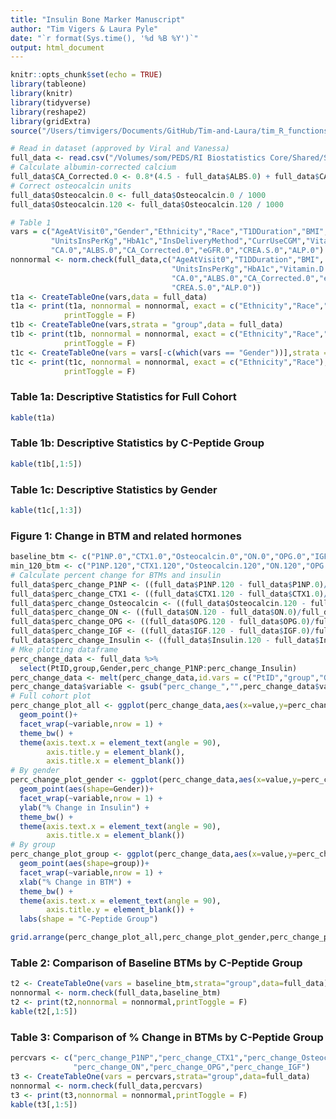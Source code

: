 ```yaml
---
title: "Insulin Bone Marker Manuscript"
author: "Tim Vigers & Laura Pyle"
date: "`r format(Sys.time(), '%d %B %Y')`"
output: html_document
---
```


```r
knitr::opts_chunk$set(echo = TRUE)
library(tableone)
library(knitr)
library(tidyverse)
library(reshape2)
library(gridExtra)
source("/Users/timvigers/Documents/GitHub/Tim-and-Laura/tim_R_functions.R")
```

```r
# Read in dataset (approved by Viral and Vanessa)
full_data <- read.csv("/Volumes/som/PEDS/RI Biostatistics Core/Shared/Shared Projects/Laura/BDC/Projects/Viral Shah/Insulin bone marker/Manuscript/Data_Cleaned/full_data.csv")
# Calculate albumin-corrected calcium
full_data$CA_Corrected.0 <- 0.8*(4.5 - full_data$ALBS.0) + full_data$CA.0
# Correct osteocalcin units
full_data$Osteocalcin.0 <- full_data$Osteocalcin.0 / 1000
full_data$Osteocalcin.120 <- full_data$Osteocalcin.120 / 1000
```

```r
# Table 1
vars = c("AgeAtVisit0","Gender","Ethnicity","Race","T1DDuration","BMI",
         "UnitsInsPerKg","HbA1c","InsDeliveryMethod","CurrUseCGM","Vitamin.D.0",
         "CA.0","ALBS.0","CA_Corrected.0","eGFR.0","CREA.S.0","ALP.0")
nonnormal <- norm.check(full_data,c("AgeAtVisit0","T1DDuration","BMI",
                                    "UnitsInsPerKg","HbA1c","Vitamin.D.0",
                                    "CA.0","ALBS.0","CA_Corrected.0","eGFR.0",
                                    "CREA.S.0","ALP.0"))
t1a <- CreateTableOne(vars,data = full_data)
t1a <- print(t1a, nonnormal = nonnormal, exact = c("Ethnicity","Race","CurrUseCGM"),
            printToggle = F)
t1b <- CreateTableOne(vars,strata = "group",data = full_data)
t1b <- print(t1b, nonnormal = nonnormal, exact = c("Ethnicity","Race","CurrUseCGM"),
            printToggle = F)
t1c <- CreateTableOne(vars = vars[-c(which(vars == "Gender"))],strata = "Gender",data = full_data)
t1c <- print(t1c, nonnormal = nonnormal, exact = c("Ethnicity","Race"),
            printToggle = F)
```

### Table 1a: Descriptive Statistics for Full Cohort

```r
kable(t1a)
```

### Table 1b: Descriptive Statistics by C-Peptide Group

```r
kable(t1b[,1:5])
```

### Table 1c: Descriptive Statistics by Gender

```r
kable(t1c[,1:3])
```

### Figure 1: Change in BTM and related hormones

```r
baseline_btm <- c("P1NP.0","CTX1.0","Osteocalcin.0","ON.0","OPG.0","IGF.0")
min_120_btm <- c("P1NP.120","CTX1.120","Osteocalcin.120","ON.120","OPG.120","IGF.120")
# Calculate percent change for BTMs and insulin
full_data$perc_change_P1NP <- ((full_data$P1NP.120 - full_data$P1NP.0)/full_data$P1NP.0)*100
full_data$perc_change_CTX1 <- ((full_data$CTX1.120 - full_data$CTX1.0)/full_data$CTX1.0)*100
full_data$perc_change_Osteocalcin <- ((full_data$Osteocalcin.120 - full_data$Osteocalcin.0)/full_data$Osteocalcin.0)*100
full_data$perc_change_ON <- ((full_data$ON.120 - full_data$ON.0)/full_data$ON.0)*100
full_data$perc_change_OPG <- ((full_data$OPG.120 - full_data$OPG.0)/full_data$OPG.0)*100
full_data$perc_change_IGF <- ((full_data$IGF.120 - full_data$IGF.0)/full_data$IGF.0)*100
full_data$perc_change_Insulin <- ((full_data$Insulin.120 - full_data$Insulin.0)/full_data$Insulin.0)*100
# Mke plotting dataframe
perc_change_data <- full_data %>%
  select(PtID,group,Gender,perc_change_P1NP:perc_change_Insulin)
perc_change_data <- melt(perc_change_data,id.vars = c("PtID","group","Gender","perc_change_Insulin"))
perc_change_data$variable <- gsub("perc_change_","",perc_change_data$variable)
# Full cohort plot
perc_change_plot_all <- ggplot(perc_change_data,aes(x=value,y=perc_change_Insulin)) + 
  geom_point()+
  facet_wrap(~variable,nrow = 1) +
  theme_bw() + 
  theme(axis.text.x = element_text(angle = 90),
        axis.title.y = element_blank(),
        axis.title.x = element_blank())
# By gender
perc_change_plot_gender <- ggplot(perc_change_data,aes(x=value,y=perc_change_Insulin)) + 
  geom_point(aes(shape=Gender))+
  facet_wrap(~variable,nrow = 1) +
  ylab("% Change in Insulin") +
  theme_bw() + 
  theme(axis.text.x = element_text(angle = 90),
        axis.title.x = element_blank())
# By group
perc_change_plot_group <- ggplot(perc_change_data,aes(x=value,y=perc_change_Insulin)) + 
  geom_point(aes(shape=group))+
  facet_wrap(~variable,nrow = 1) +
  xlab("% Change in BTM") +
  theme_bw() + 
  theme(axis.text.x = element_text(angle = 90),
        axis.title.y = element_blank()) +
  labs(shape = "C-Peptide Group")
```

```r
grid.arrange(perc_change_plot_all,perc_change_plot_gender,perc_change_plot_group, nrow = 3)
```

### Table 2: Comparison of Baseline BTMs by C-Peptide Group

```r
t2 <- CreateTableOne(vars = baseline_btm,strata="group",data=full_data)
nonnormal <- norm.check(full_data,baseline_btm)
t2 <- print(t2,nonnormal = nonnormal,printToggle = F)
kable(t2[,1:5])
```

### Table 3: Comparison of % Change in BTMs by C-Peptide Group

```r
percvars <- c("perc_change_P1NP","perc_change_CTX1","perc_change_Osteocalcin",
              "perc_change_ON","perc_change_OPG","perc_change_IGF")
t3 <- CreateTableOne(vars = percvars,strata="group",data=full_data)
nonnormal <- norm.check(full_data,percvars)
t3 <- print(t3,nonnormal = nonnormal,printToggle = F)
kable(t3[,1:5])
```

```r

```